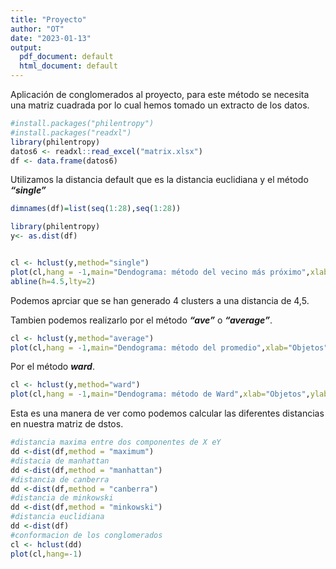 ```yaml
---
title: "Proyecto"
author: "OT"
date: "2023-01-13"
output:
  pdf_document: default
  html_document: default
---
```



Aplicación de conglomerados al proyecto, para este método se necesita una matriz cuadrada por lo cual hemos tomado un extracto de los datos.


```r
#install.packages("philentropy")
#install.packages("readxl")
library(philentropy)
datos6 <- readxl::read_excel("matrix.xlsx")
df <- data.frame(datos6)


```

Utilizamos la distancia default que es la distancia euclidiana y el método ***"single"***

```r

dimnames(df)=list(seq(1:28),seq(1:28))

library(philentropy)
y<- as.dist(df)


cl <- hclust(y,method="single")
plot(cl,hang = -1,main="Dendograma: método del vecino más próximo",xlab="Objetos",ylab="Distancia")
abline(h=4.5,lty=2)

```

Podemos aprciar que se han generado 4 clusters a una distancia de 4,5.

Tambien podemos realizarlo por el método ***"ave"*** o ***"average"***.

```r
cl <- hclust(y,method="average")
plot(cl,hang = -1,main="Dendograma: método del promedio",xlab="Objetos",ylab="Distancia")

```

Por el método ***ward***.

```r
cl <- hclust(y,method="ward")
plot(cl,hang = -1,main="Dendograma: método de Ward",xlab="Objetos",ylab="Distancia")

```

Esta es una manera de ver como podemos calcular las diferentes distancias en nuestra matriz de dstos.

```r

#distancia maxima entre dos componentes de X eY
dd <-dist(df,method = "maximum")
#distacia de manhattan
dd <-dist(df,method = "manhattan")
#distancia de canberra
dd <-dist(df,method = "canberra")
#distancia de minkowski
dd <-dist(df,method = "minkowski")
#distancia euclidiana
dd <-dist(df)
#conformacion de los conglomerados
cl <- hclust(dd)
plot(cl,hang=-1)
```



